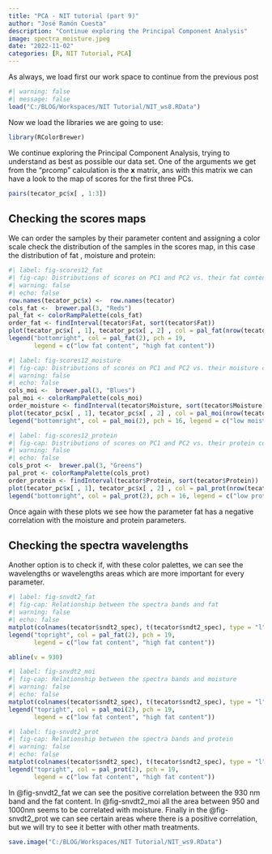 ```yaml
---
title: "PCA - NIT tutorial (part 9)"
author: "José Ramón Cuesta"
description: "Continue exploring the Principal Component Analysis"
image: spectra_moisture.jpeg
date: "2022-11-02"
categories: [R, NIT Tutorial, PCA]
---
```


As always, we load first our work space to continue from the previous post

```r
#| warning: false
#| message: false
load("C:/BLOG/Workspaces/NIT Tutorial/NIT_ws8.RData")
```

Now we load the libraries we are going to use:

```r
library(RColorBrewer)
```

We continue exploring the Principal Component Analysis, trying to understand as best as possible our data set. One of the arguments we get from the "prcomp" calculation is the **x** matrix, ans with this matrix we can have a look to the map of scores for the first three PCs.

```r
pairs(tecator_pc$x[ , 1:3])

```

## Checking the scores maps

We can order the samples by their parameter content and assigning a color scale check the distribution of the samples in the scores map, in this case the distribution of fat , moisture and protein:

```r
#| label: fig-scores12_fat
#| fig-cap: Distributions of scores on PC1 and PC2 vs. their fat content
#| warning: false
#| echo: false
row.names(tecator_pc$x) <-  row.names(tecator)
cols_fat <-  brewer.pal(3, "Reds")
pal_fat <- colorRampPalette(cols_fat)
order_fat <- findInterval(tecator$Fat, sort(tecator$Fat))
plot(tecator_pc$x[ , 1], tecator_pc$x[ , 2] , col = pal_fat(nrow(tecator_pc$x))[order_fat], pch = 16, xlab = "PC1", ylab = "PC2", main = "Fat scores")
legend("bottomright", col = pal_fat(2), pch = 19, 
       legend = c("low fat content", "high fat content"))
```

```r
#| label: fig-scores12_moisture
#| fig-cap: Distributions of scores on PC1 and PC2 vs. their moisture content
#| warning: false
#| echo: false
cols_moi <-  brewer.pal(3, "Blues")
pal_moi <- colorRampPalette(cols_moi)
order_moisture <- findInterval(tecator$Moisture, sort(tecator$Moisture))
plot(tecator_pc$x[ , 1], tecator_pc$x[ , 2] , col = pal_moi(nrow(tecator_pc$x))[order_moisture], type = "p", pch = 16, xlab = "PC1", ylab = "PC2", main = "Moisture scores")
legend("bottomright", col = pal_moi(2), pch = 16, legend = c("low moisture content", "high moisture content"))
```

```r
#| label: fig-scores12_protein
#| fig-cap: Distributions of scores on PC1 and PC2 vs. their protein content
#| warning: false
#| echo: false
cols_prot <-  brewer.pal(3, "Greens")
pal_prot <- colorRampPalette(cols_prot)
order_protein <- findInterval(tecator$Protein, sort(tecator$Protein))
plot(tecator_pc$x[ , 1], tecator_pc$x[ , 2] , col = pal_prot(nrow(tecator_pc$x))[order_protein], pch = 16,  xlab = "PC1", ylab = "PC2", main = "Protein scores")
legend("bottomright", col = pal_prot(2), pch = 16, legend = c("low protein content", "high protein content"))
```

Once again with these plots we see how the parameter fat has a negative correlation with the moisture and protein parameters.

## Checking the spectra wavelengths

Another option is to check if, with these color palettes, we can see the wavelengths or wavelengths areas which are more important for every parameter.

```r
#| label: fig-snvdt2_fat
#| fig-cap: Relationship between the spectra bands and fat
#| warning: false
#| echo: false
matplot(colnames(tecator$sndt2_spec), t(tecator$sndt2_spec), type = "l", xlab = "wavelengths (nm)", ylab = "Absorbance", main = "SNVDT2 Fat content", col = pal_fat(nrow(tecator_pc$x))[order_fat])
legend("topright", col = pal_fat(2), pch = 19, 
       legend = c("low fat content", "high fat content"))

abline(v = 930)
```


```r
#| label: fig-snvdt2_moi
#| fig-cap: Relationship between the spectra bands and moisture
#| warning: false
#| echo: false
matplot(colnames(tecator$sndt2_spec), t(tecator$sndt2_spec), type = "l", xlab = "wavelengths (nm)", ylab = "Absorbance", main = "SNVDT2 Moisture content", col = pal_moi(nrow(tecator_pc$x))[order_moisture])
legend("topright", col = pal_moi(2), pch = 19, 
       legend = c("low fat content", "high fat content"))
```


```r
#| label: fig-snvdt2_prot
#| fig-cap: Relationship between the spectra bands and protein
#| warning: false
#| echo: false
matplot(colnames(tecator$sndt2_spec), t(tecator$sndt2_spec), type = "l", xlab = "wavelengths (nm)", ylab = "Absorbance", main = "SNVDT2 Protein content", col = pal_prot(nrow(tecator_pc$x))[order_protein])
legend("topright", col = pal_prot(2), pch = 19, 
       legend = c("low fat content", "high fat content"))
```

In @fig-snvdt2_fat we can see the positive correlation between the 930 nm band and the fat content. 
In @fig-snvdt2_moi all the area between 950 and 1000nm seems to be correlated with moisture. 
Finally in the @fig-snvdt2_prot we can see certain areas where there is a positive correlation, but we will try to see it better with other math treatments.

```r
save.image("C:/BLOG/Workspaces/NIT Tutorial/NIT_ws9.RData")
```

